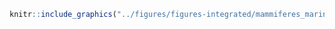 <!-- #### Mammifères marins - Petit rorqual {-} -->


<!-- -------------------------------------------------- -->

```r
knitr::include_graphics("../figures/figures-integrated/mammiferes_marins-petit_rorqual.png")
```

<br>
